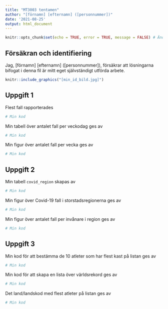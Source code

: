 ```yaml
---
title: "MT3003 tentamen"
author: "[förnamn] [efternamn] ([personnummer])"
date: '2021-08-25'
output: html_document
---
```


```r
knitr::opts_chunk$set(echo = TRUE, error = TRUE, message = FALSE) # Ändra ej
```

## Försäkran och identifiering

Jag, [förnamn] [efternamn] ([personnummer]), försäkrar att lösningarna bifogat i denna fil är mitt eget självständigt utförda arbete.

```r
knitr::include_graphics("[min_id_bild.jpg]")
```

## Uppgift 1

Flest fall rapporterades

```r
# Min kod
```

Min tabell över antalet fall per veckodag ges av 

```r
# Min kod
```

Min figur över antalet fall per vecka ges av

```r
# Min kod
```


## Uppgift 2

Min tabell `covid_region` skapas av

```r
# Min kod
```

Min figur över Covid-19 fall i storstadsregionerna ges av

```r
# Min kod
```

Min figur över antalet fall per invånare i region ges av

```r
# Min kod
```

## Uppgift 3

Min kod för att bestämma de 10 atleter som har flest kast på listan ges av

```r
# Min kod
```

Min kod för att skapa en lista över världsrekord ges av

```r
# Min kod
```

Det land/landskod med flest atleter på listan ges av

```r
# Min kod
```
